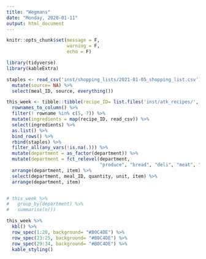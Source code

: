 ```yaml
---
title: "Wegmans"
date: "Monday, 2020-01-11"
output: html_document
---
```


```r
knitr::opts_chunk$set(message = F,
                      warning = F,
                      echo = F)
```

```r
library(tidyverse)
library(kableExtra)

staples <- read_csv('inst/shopping_lists/2021-01-05_shopping_list.csv') %>% 
  mutate(source= NA) %>% 
  select(meal_ID, source, everything())

this_week <- tibble::tibble(recipe_ID= list.files('inst/atk_recipes/', pattern = '.csv', recursive = T, full.names = T) ) %>% 
  rownames_to_column() %>% 
  filter(! rowname %in% c(5, 7)) %>% 
  mutate(ingredients = map(recipe_ID, read_csv)) %>% 
  select(ingredients) %>% 
  as.list() %>% 
  bind_rows() %>% 
  rbind(staples) %>% 
  filter_all(any_vars(!is.na(.))) %>% 
  mutate(department = as_factor(department)) %>% 
  mutate(department = fct_relevel(department,
                                  "produce", "bread", "deli", "meat", "dairy", "refrigerated", "frozen", "beer/wine/spirits", "liquor", "hygeine", "canned", "dry", "spices")) %>% 
  arrange(department, item) %>% 
  select(department, meal_ID, quantity, unit, item) %>%
  arrange(department, item) 


# this_week %>% 
#   group_by(department) %>% 
#   summarise(n())

this_week %>%
  kbl() %>% 
  row_spec(1:20, background= "#B0C4DE") %>%
  row_spec(23:25, background= "#B0C4DE") %>% 
  row_spec(29:34, background= "#B0C4DE") %>%
  kable_styling()


```

